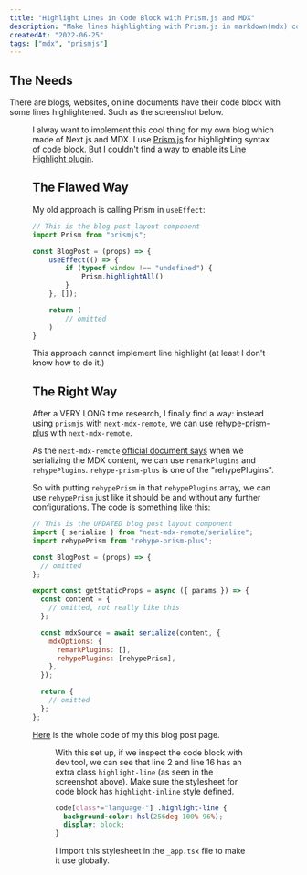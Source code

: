 ```yaml
---
title: "Highlight Lines in Code Block with Prism.js and MDX"
description: "Make lines highlighting with Prism.js in markdown(mdx) code block."
createdAt: "2022-06-25"
tags: ["mdx", "prismjs"]
---
```


## The Needs

There are blogs, websites, online documents have their code block with some lines highlightened. Such as the screenshot below.

<Figure
  src="https://res.cloudinary.com/cyishere/image/upload/v1656157038/cyishere/blog/code-block-with-highlighting-lines_newky9.png"
  alt="Screenshot: code block with highlighting lines"
  width={664}
  height={457}
/>

I alway want to implement this cool thing for my own blog which made of Next.js and MDX. I use [Prism.js](https://prismjs.com/) for highlighting syntax of code block. But I couldn't find a way to enable its [Line Highlight plugin](https://prismjs.com/plugins/line-highlight/).

## The Flawed Way

My old approach is calling Prism in `useEffect`:

```js {2,5-9}
// This is the blog post layout component
import Prism from "prismjs";

const BlogPost = (props) => {
	useEffect(() => {
		if (typeof window !== "undefined") {
			Prism.highlightAll()
		}
	}, []);

	return (
		// omitted
	)
}
```

This approach cannot implement line highlight (at least I don't know how to do it.)

## The Right Way

After a VERY LONG time research, I finally find a way: instead using `prismjs` with `next-mdx-remote`, we can use [rehype-prism-plus](https://www.npmjs.com/package/rehype-prism-plus) with `next-mdx-remote`.

As the `next-mdx-remote` [official document says](https://www.npmjs.com/package/rehype-prism-plus) when we serializing the MDX content, we can use `remarkPlugins` and `rehypePlugins`. `rehype-prism-plus` is one of the "rehypePlugins".

So with putting `rehypePrism` in that `rehypePlugins` array, we can use `rehypePrism` just like it should be and without any further configurations. The code is something like this:

```jsx {2,16}
// This is the UPDATED blog post layout component
import { serialize } from "next-mdx-remote/serialize";
import rehypePrism from "rehype-prism-plus";

const BlogPost = (props) => {
  // omitted
};

export const getStaticProps = async ({ params }) => {
  const content = {
    // omitted, not really like this
  };

  const mdxSource = await serialize(content, {
    mdxOptions: {
      remarkPlugins: [],
      rehypePlugins: [rehypePrism],
    },
  });

  return {
    // omitted
  };
};
```

[Here](https://github.com/cyishere/cyishere2022/blob/main/pages/blog/%5Bslug%5D.tsx) is the whole code of my this blog post page.

<Figure
  src="https://res.cloudinary.com/cyishere/image/upload/v1656157038/cyishere/blog/dom-with-extra-class_mvv4lt.png"
  alt="Screenshot: DOM with extra class"
  width={516}
  height={408}
/>

With this set up, if we inspect the code block with dev tool, we can see that line 2 and line 16 has an extra class `highlight-line` (as seen in the screenshot above). Make sure the stylesheet for code block has `highlight-inline` style defined.

```css
code[class*="language-"] .highlight-line {
  background-color: hsl(256deg 100% 96%);
  display: block;
}
```

I import this stylesheet in the `_app.tsx` file to make it use globally.
